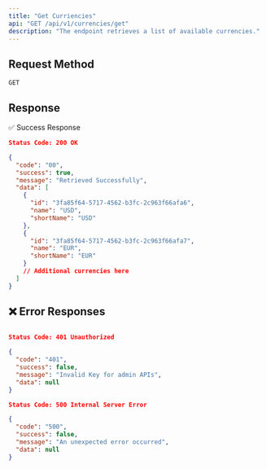 ```yaml
---
title: "Get Curriencies"
api: "GET /api/v1/currencies/get"
description: "The endpoint retrieves a list of available currencies."
---
```




## **Request Method**
`GET`


## Response

✅ Success Response

```json
Status Code: 200 OK

{
  "code": "00",
  "success": true,
  "message": "Retrieved Successfully",
  "data": [
    {
      "id": "3fa85f64-5717-4562-b3fc-2c963f66afa6",
      "name": "USD",
      "shortName": "USD"
    },
    {
      "id": "3fa85f64-5717-4562-b3fc-2c963f66afa7",
      "name": "EUR",
      "shortName": "EUR"
    }
    // Additional currencies here
  ]
}
```

## ❌ Error Responses

```json

Status Code: 401 Unauthorized

{
  "code": "401",
  "success": false,
  "message": "Invalid Key for admin APIs",
  "data": null
}

Status Code: 500 Internal Server Error

{
  "code": "500",
  "success": false,
  "message": "An unexpected error occurred",
  "data": null
}
